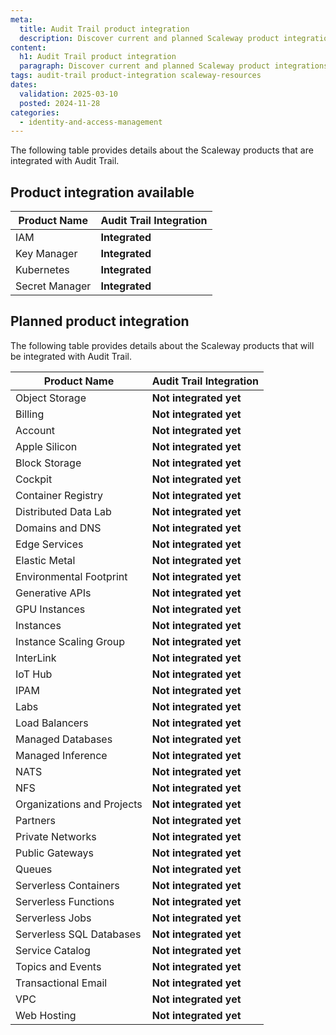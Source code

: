 ```yaml
---
meta:
  title: Audit Trail product integration
  description: Discover current and planned Scaleway product integrations with Audit Trail for event tracking.
content:
  h1: Audit Trail product integration
  paragraph: Discover current and planned Scaleway product integrations with Audit Trail for event tracking.
tags: audit-trail product-integration scaleway-resources
dates:
  validation: 2025-03-10
  posted: 2024-11-28
categories:
  - identity-and-access-management
---
```


The following table provides details about the Scaleway products that are integrated with Audit Trail.

## Product integration available

| **Product Name**           | **Audit Trail Integration**     |
|----------------------------|---------------------------------|
| IAM                        | **Integrated**                  |
| Key Manager                | **Integrated**                  |
| Kubernetes                 | **Integrated**                  |
| Secret Manager             | **Integrated**                  |

## Planned product integration

The following table provides details about the Scaleway products that will be integrated with Audit Trail.


| **Product Name**           | **Audit Trail Integration**     |
|----------------------------|---------------------------------|
| Object Storage             | **Not integrated yet**                     |
| Billing                    | **Not integrated yet**                 |
| Account                    | **Not integrated yet**                 |
| Apple Silicon              | **Not integrated yet**                 |
| Block Storage              | **Not integrated yet**                      |
| Cockpit                    | **Not integrated yet**                 |
| Container Registry         | **Not integrated yet**                   |
| Distributed Data Lab       | **Not integrated yet**                 |
| Domains and DNS            | **Not integrated yet**                   |
| Edge Services              | **Not integrated yet**                   |
| Elastic Metal              | **Not integrated yet**                      |
| Environmental Footprint    | **Not integrated yet**                      |
| Generative APIs            | **Not integrated yet**                 |
| GPU Instances              | **Not integrated yet**                 |
| Instances                  | **Not integrated yet**                 |
| Instance Scaling Group     | **Not integrated yet**                   |
| InterLink                  | **Not integrated yet**                   |
| IoT Hub                    | **Not integrated yet**                 |
| IPAM                       | **Not integrated yet**                   |
| Labs                       | **Not integrated yet**                   |
| Load Balancers             | **Not integrated yet**                 |
| Managed Databases          | **Not integrated yet**                 |
| Managed Inference          | **Not integrated yet**                 |
| NATS                       | **Not integrated yet**                 |
| NFS                        | **Not integrated yet**                 |
| Organizations and Projects | **Not integrated yet**                 |
| Partners                   | **Not integrated yet**                 |
| Private Networks           | **Not integrated yet**                 |
| Public Gateways            | **Not integrated yet**                 |
| Queues                      | **Not integrated yet**                 |
| Serverless Containers      | **Not integrated yet**                  |
| Serverless Functions       | **Not integrated yet**                  |
| Serverless Jobs            | **Not integrated yet**                  |
| Serverless SQL Databases              | **Not integrated yet**                      |
| Service Catalog              | **Not integrated yet**                      |
| Topics and Events           | **Not integrated yet**                 |
| Transactional Email        | **Not integrated yet**                   |
| VPC                         | **Not integrated yet**                   |
| Web Hosting                | **Not integrated yet**                   |
